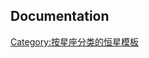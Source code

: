 {{Navbox
|title=[[天琴座]]恒星
|bodyclass = hlist
|name=天琴座恒星
|state = {{{state|<noinclude>uncollapsed</noinclude>}}}
|border={{{border|}}}
|group1=[[拜耳命名法|拜耳命名]]
|list1=
* [[織女一|α (Vega)]]
* [[渐台二|β (Sheliak)]]
* [[漸台三|γ (Sulafat)]]
* [[天琴座δ|δ<sup>1</sup>]]
* [[漸臺一|δ<sup>2</sup>]]
* [[織女二|ε<sup>1, 2</sup>]]
* [[織女三|ζ<sup>1</sup>]]
* {{tsl|en|Zeta2 Lyrae||ζ<sup>2</sup>}}
* [[輦道二|η (Aladfar)]]
* [[輦道三|θ]]
* [[漸台四|ι]]
* [[織女增四|κ]]
* [[渐台增四|λ]]
* [[織女增三|μ ''(Alathfar)'']]
* [[天琴座ν|ν<sup>1</sup>]]
* {{tsl|en|Nu2 Lyrae||ν<sup>2</sup>}}
|group2=[[佛蘭斯蒂德命名法|佛氏命名]]
|list2=
* [[辇道增一|16]]
* [[渐台增三|17]]
* [[天琴座19|19]]
| group3 = [[變星命名法|變星命名]]
| list3 =
* [[輦道一|R (13)]]
* [[天琴座S|S]]
* [[天琴座T|T]]
* [[天琴座V|V]]
* [[天琴座W|W]]
* [[天琴座RR|RR]]
* [[天琴座RV|RV]]
* [[天琴座RZ|RZ]]
* [[天琴座TT|TT]]
* [[天琴座TZ|TZ]]
* [[天琴座UZ|UZ]]
* [[天琴座XY|XY]]
* [[天琴座AY|AY]]
* [[天琴座CC|CC]]
* [[天琴座CN|CN]]
* [[天琴座CY|CY]]
* [[天琴座DM|DM]]
* [[天琴座EP|EP]]
* [[天琴座EZ|EZ]]
* {{tsl|en|FL Lyrae|天琴座FL|FL}}
* [[天琴座HK|HK]]
* {{tsl|en|HP Lyrae|天琴座HP|HP}}
* [[天琴座HR|HR]]
* [[天琴座KX|KX]]
* [[天琴座MV|MV]]
* [[天琴座V344|V344]]
* [[天琴座V361|V361]]
* [[天琴座V404|V404]]
* [[天琴座V473|V473]]
* [[天琴座V477|V477]]
* [[天琴座V478|V478]]
* [[天琴座V533|V533]]
* [[天琴座V542|V542]]
* [[天琴座V543|V543]]
* [[天琴座V545|V545]]
* [[天琴座V550|V550]]
* [[天琴座V558|V558]]
| group4 = [[亮星星表]]
| list4 =
* [[HD 167965|6845]]
* [[HD 168009|6847]]
* [[HD 168322|6853]]
* [[HD 169646|6901]]
* [[HD 171301|6968]]
* [[HD 171780|6984]]
* [[HD 172044|6997]]
* [[HD 172631|7016]]
* [[HD 172671|7017]]
* [[HD 172741|7019]]
* [[HD 172958|7030]]
* [[HD 173087|7033]]
* [[HD 173383|7041]]
* [[HD 173416|7043]]
* [[HD 173417|7044]]
* [[HD 173780|7064]]
* [[HD 173936|7073]]
* [[HD 174179|7081]]
* [[HD 174881|7112]]
* [[HD 174959|7115]]
* [[HD 175132|7118]]
* [[HD 175443|7132]]
* [[HD 175635|7140]]
* [[HD 175740|7146]]
* [[HD 176051|7162]]
* [[HD 176527|7181]]
* [[HD 176871|7202]]
* [[HD 176896|7204]]
* [[HD 177109|7212]]
* [[HD 177808|7237]]
* [[HD 177809|7238]]
* [[HD 178003|7244]]
* [[HD 178233|7253]]
* [[HD 178911|7272]]
* [[HD 179422|7280]]
* [[HD 179583|7284]]
* [[HD 180450|7302]]
* [[HD 181470|7338]]
* [[HD 181655|7345]]
* [[HD 181828|7346]]
* [[HD 182272|7359]]
* [[HD 182635|7376]]
* [[HD 182694|7382]]
| group5 = [[HD星表]]
| list5 =
* [[HD 177830|177830]]
* {{tsl|en|HD 180314||180314}}
* {{tsl|en|HD 181068||181068}}
| group6 = [[格利泽近星星表|近星星表]]
| list6 =
* [[格利泽758]]
* [[GJ 4063]]
| group7 = 開普勒
| list7 =
* [[开普勒7|7]]
* [[开普勒8|8]]
* [[克卜勒9|9]]
* {{tsl|en|Kepler-13|開普勒13|13}}
* {{tsl|en|Kepler-14|開普勒14|14}}
* [[克卜勒19|19]]
* [[克卜勒20|20]]
* {{tsl|en|Kepler-24|克卜勒24|24}}
* {{tsl|en|Kepler-25|克卜勒25|25}}
* {{tsl|en|Kepler-26|克卜勒26|26}}
* {{tsl|en|Kepler-30|克卜勒30|30}}
* [[克卜勒37|37]]
* {{tsl|en|Kepler-38|克卜勒38|38}}
* [[克卜勒46|46]]
* [[開普勒53|53]]
* [[開普勒55|55]]
* [[開普勒59|59]]
* [[開普勒60|60]]
* [[克卜勒62|62]]
* {{tsl|en|Kepler-65|開普勒65|65}}
* [[開普勒75|75]]
* [[開普勒83|83]]
* [[克卜勒88|88]]
* [[開普勒91|91]]
* [[開普勒92|92]]
* [[開普勒93|93]]
* [[開普勒94|94]]
* [[開普勒95|95]]
* [[開普勒98|98]]
* [[開普勒100|100]]
* [[克卜勒102|102]]
* [[開普勒103|103]]
* [[開普勒104|104]]
* [[開普勒105|105]]
* [[開普勒109|109]]
* [[開普勒128|128]]
* [[開普勒130|130]]
* [[開普勒131|131]]
* [[克卜勒138|138]]
* [[開普勒177|177]]
* [[開普勒238|238]]
* [[開普勒277|277]]
* [[開普勒279|279]]
* [[開普勒282|282]]
* [[開普勒350|350]]
* [[開普勒410|410]]
* [[克卜勒444|444]]
| group8 = 其他
| list8 =
* [[GSC 02634-01087]]
* [[GSC 02652-01324]]
* [[KSw 71]]
* {{tsl|en|LHS 6343|}}
* [[2MASS 1835+3259]]
* [[WASP-3c|WASP-3]]
* [[WASP-58]]
* [[WISEPA J182831.08+265037.8|WISE 1828+2650]]
|below=
*[[天琴座恒星列表]]
}}<noinclude>
==Documentation==
{{Universe navboxes}}
[[Category:按星座分类的恒星模板]]
</noinclude>